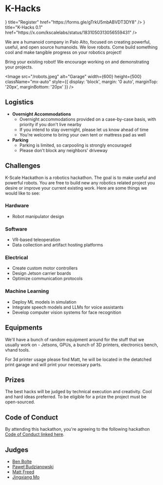
# K-Hacks

<Cards>
  <Card
    icon={<FaExternalLinkAlt />}
    title="Register"
    href="https://forms.gle/gTrkU5mbABVDT3DY8"
  />
  <Card
    icon={<FaExternalLinkAlt />}
    title="K-Hacks 0.1"
    href="https://x.com/kscalelabs/status/1831050313056559431"
  />
</Cards>

We are a humanoid company in Palo Alto, focused on creating powerful, useful, and open source humanoids. We love robots. Come build something cool and make tangible progress on your robotics project!

Bring your existing robot! We encourage working on and demonstrating your projects.

<Image
  src="/robots.jpeg"
  alt="Garage"
  width={600}
  height={500}
  className="mx-auto"
  style={{ display: 'block', margin: '0 auto', marginTop: '20px', marginBottom: '20px' }}
/>

## Logistics

- **Overnight Accommodations**
  - Overnight accommodations provided on a case-by-case basis, with priority if you don't live nearby
  - If you intend to stay overnight, please let us know ahead of time
  - You're welcome to bring your own tent or mattress pad as well
- **Parking**
  - Parking is limited, so carpooling is strongly encouraged
  - Please don't block any neighbors' driveway

## Challenges

K-Scale Hackathon is a robotics hackathon. The goal is to make useful and powerful robots. You are free to build new any robotics related project you desire or improve your current existing work. Here are some things we would like to see:

### Hardware
- Robot manipulator design

### Software
- VR-based teleoperation
- Data collection and artifact hosting platforms

### Electrical
- Create custom motor controllers
- Design Jetson carrier boards
- Optimize communication protocols

### Machine Learning
- Deploy ML models in simulation
- Integrate speech models and LLMs for voice assistants
- Develop computer vision systems for face recognition

## Equipments

We'll have a bunch of random equipment around for the stuff that we usually work on - Jetsons, GPUs, a bunch of 3D printers, electronics bench, vhand tools.

For 3d printer usage please find Matt, he will be located in the detatched print garage and will print your necessary parts.

## Prizes

The best hacks will be judged by technical execution and creativity. Cool and hard ideas preferred. To be eligible for a prize the project must be open-sourced.

## Code of Conduct

By attending this hackathon, you're agreeing to the following hackathon [Code of Conduct linked here](/hackathon_code_of_conduct.pdf).

## Judges

- [Ben Bolte](https://ben.bolte.cc)
- [Paweł Budzianowski](http://budzianowski.github.io)
- [Matt Freed](https://x.com/_mattfreed)
- [Jingxiang Mo](https://jingxiangmo.com)
